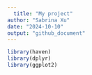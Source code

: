 ```yaml
---
  title: "My project"
author: "Sabrina Xu"
date: "2024-10-10"
output: "github_document"
---
```


```r
library(haven)
library(dplyr)
library(ggplot2)


```
